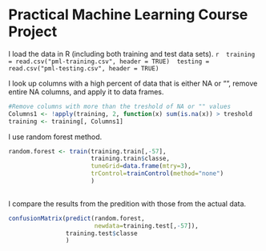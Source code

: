  
Practical Machine Learning Course Project
==========================================


 I load the data in R (including both training and test data sets).
 ```r
 training = read.csv("pml-training.csv", header = TRUE)
 testing = read.csv("pml-testing.csv", header = TRUE)
 ```
 
I look up columns with a high percent of data that is either NA or "", remove entire NA columns, and apply it to data frames.
```r
#Remove columns with more than the treshold of NA or "" values
Columns1 <- !apply(training, 2, function(x) sum(is.na(x)) > treshold  || sum(x=="") > treshold)
training <- training[, Columns1]
```

I use random forest method.
```r
random.forest <- train(training.train[,-57],
                       training.train$classe,
                       tuneGrid=data.frame(mtry=3),
                       trControl=trainControl(method="none")
                       )
                       
```

I compare the results from the predition with those from the actual data.
```r
confusionMatrix(predict(random.forest,
                        newdata=training.test[,-57]),
                training.test$classe
                )
```

